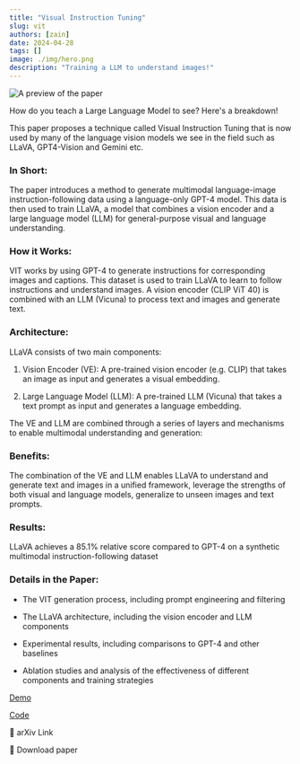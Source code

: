 ```yaml
---
title: "Visual Instruction Tuning"
slug: vit
authors: [zain]
date: 2024-04-28
tags: []
image: ./img/hero.png
description: "Training a LLM to understand images!"
---
```

![A preview of the paper](./img/hero.png)

<!-- truncate -->


How do you teach a Large Language Model to see? Here's a breakdown!

This paper proposes a technique called Visual Instruction Tuning that is now used by many of the language vision models we see in the field such as LLaVA, GPT4-Vision and Gemini etc.

### In Short:
The paper introduces a method to generate multimodal language-image instruction-following data using a language-only GPT-4 model. This data is then used to train LLaVA, a model that combines a vision encoder and a large language model (LLM) for general-purpose visual and language understanding.

### How it Works:
VIT works by using GPT-4 to generate instructions for corresponding images and captions. This dataset is used to train LLaVA to learn to follow instructions and understand images. A vision encoder (CLIP ViT 40) is combined with an LLM (Vicuna) to process text and images and generate text.

### Architecture:

LLaVA consists of two main components:

  1. Vision Encoder (VE): A pre-trained vision encoder (e.g. CLIP) that takes an image as input and generates a visual embedding.

  2. Large Language Model (LLM): A pre-trained LLM (Vicuna) that takes a text prompt as input and generates a language embedding.

The VE and LLM are combined through a series of layers and mechanisms to enable multimodal understanding and generation:

### Benefits:

The combination of the VE and LLM enables LLaVA to understand and generate text and images in a unified framework, leverage the strengths of both visual and language models, generalize to unseen images and text prompts.

### Results:

LLaVA achieves a 85.1% relative score compared to GPT-4 on a synthetic multimodal instruction-following dataset

### Details in the Paper:
  - The VIT generation process, including prompt engineering and filtering

  - The LLaVA architecture, including the vision encoder and LLM components

  - Experimental results, including comparisons to GPT-4 and other baselines

  - Ablation studies and analysis of the effectiveness of different components and training strategies

[Demo](https://huggingface.co/spaces/liuhaotian/LLaVA-1.6)

[Code](https://llava-vl.github.io/)

<p>
  <DownloadButton link='https://arxiv.org/abs/2304.08485'>🔗 arXiv Link</DownloadButton>
</p>
<p>
  <DownloadButton link='https://arxiv.org/pdf/2304.08485'>📜 Download paper</DownloadButton>
</p>

<!-- We could create a specific template for Paper Review's -->

<WhatNext />
